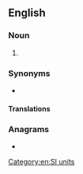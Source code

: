 {{also|hecto-meter}}
==English==

===Noun===
{{en-noun}}
# {{alternative spelling of|hectometre|from=US|lang=en}}

===Synonyms===
* {{l|en|hm}}

====Translations====
{{trans-see|hectometre}}

===Anagrams===
* {{l|en|hectometre}}

[[Category:en:SI units]]